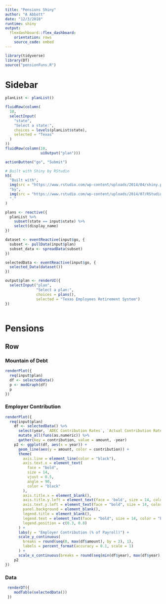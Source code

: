 ```yaml
---
title: "Pensions Shiny"
author: "A Abbott"
date: "12/3/2018"
runtime: shiny
output: 
  flexdashboard::flex_dashboard:
    orientation: rows
    source_code: embed
---
```


```r
library(tidyverse)
library(DT)
source("pensionFuns.R")
```

Sidebar {.sidebar}
======================================================

```r
planList <- planList()

fluidRow(column(
  10,
  selectInput(
    "state",
    "Select a state:",
    choices = levels(planList$state),
    selected = "Texas"
  )
))
fluidRow(column(10,
                uiOutput("plan")))

actionButton("go", "Submit")

# Built with Shiny by RStudio
h5(
  "Built with",
  img(src = "https://www.rstudio.com/wp-content/uploads/2014/04/shiny.png", height = "30px"),
  "by",
  img(src = "https://www.rstudio.com/wp-content/uploads/2014/07/RStudio-Logo-Blue-Gray.png", height = "30px"),
  "."
)

plans <- reactive({
  planList %>% 
    subset(state == input$state) %>% 
    select(display_name)
})

dataset <- eventReactive(input$go, {
  subset <- pullData(input$plan)
  subset_data <- spreadData(subset)
})

selectedData <- eventReactive(input$go, {
  selected_Data(dataset())
})

output$plan <- renderUI({
  selectInput("plan",
              "Select a plan:",
              choices = plans(),
              selected = "Texas Employees Retirement System")
})
   
```

Pensions
===============================================


Row {.tabset .tabset-fade}
-----------------------------------------------


### Mountain of Debt

```r
renderPlot({
  req(input$plan)
  df <- selectedData()
  p <- modGraph(df)
  p
})
```

### Employer Contribution

```r
renderPlot({
  req(input$plan)
    df <- selectedData() %>%
      select(year, `ADEC Contribution Rates`, `Actual Contribution Rates (Statutory)`) %>%
      mutate_all(funs(as.numeric)) %>%
      gather(key = contribution, value = amount, -year)
    p2 <- ggplot(df, aes(x = year)) +
      geom_line(aes(y = amount, color = contribution)) +
      theme(
        axis.line = element_line(color = "black"),
        axis.text.x = element_text(
          face = "bold",
          size = 14,
          vjust = 0.5,
          angle = 90,
          color = "black"
        ),
        axis.title.x = element_blank(),
        axis.title.y.left = element_text(face = 'bold', size = 14, color = "black"),
        axis.text.y.left = element_text(face = "bold", size = 14, color = "black"),
        panel.background = element_blank(),
        legend.title = element_blank(),
        legend.text = element_text(face = "bold", size = 14, color = "black"),
        legend.position = c(0.3, 0.8)
      ) +
      labs(y = "Employer Contribution (% of Payroll)") +
      scale_y_continuous(
        breaks = round(seq(0, max(df$amount), by = 2), 1),
        labels = percent_format(accuracy = 0.1, scale = 1)
      ) +
      scale_x_continuous(breaks = round(seq(min(df$year), max(df$year), by = 2), 1))
    p2
})
```

### Data

```r
 renderDT({
    modTable(selectedData())
 })

```

